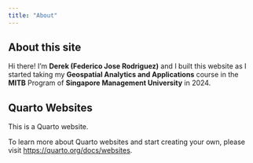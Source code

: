 ```yaml
---
title: "About"
---
```


## About this site

Hi there! I'm **Derek (Federico Jose Rodriguez)** and I built this website as I started taking my **Geospatial Analytics and Applications** course in the **MITB** Program of **Singapore Management University** in 2024.

## Quarto Websites

This is a Quarto website.

To learn more about Quarto websites and start creating your own, please visit <https://quarto.org/docs/websites>.
